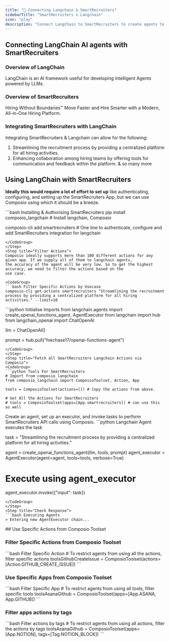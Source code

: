 ```yaml
---
title: "🚀 Connecting Langchain & SmartRecruiters"
sidebarTitle: "SmartRecruiters x Langchain"
icon: "play"
description: "Connect LangChain to SmartRecruiters to create agents to perform tasks using natural language"
---
```


## Connecting LangChain AI agents with SmartRecruiters

### Overview of LangChain

LangChain is an AI framework useful for developing intelligent Agents powered by LLMs.

### Overview of SmartRecruiters

Hiring Without Boundaries™ Move Faster and Hire Smarter with a Modern, All-in-One Hiring Platform.

### Integrating SmartRecruiters with LangChain

Integrating SmartRecruiters & Langchain can allow for the following:

1. Streamlining the recruitment process by providing a centralized platform for all hiring activities.
2. Enhancing collaboration among hiring teams by offering tools for communication and feedback within the platform.
& so many more

## Using LangChain with SmartRecruiters

<Steps>
<Step title="Setting Up the Environment">

**Ideally this would require a lot of effort to set up** like authenticating, configuring, and setting up the SmartRecruiters App, but we can use Composio using which it should be a breeze.

<CodeGroup>
```bash Installing & Authorising SmartRecruiters
pip install composio_langchain # Install langchain, Composio 

composio-cli add smartrecruiters # One line to authenticate, configure and add SmartRecruiters integration for langchain
```
</CodeGroup>
</Step>
<Step title="Filter Actions">
Composio ideally supports more than 100 different actions for any given app. If we supply all of them to langchain agents, 
the accuracy of the agent will be very low. So to get the highest accuracy, we need to filter the actions based on the 
use case.

<CodeGroup>
```bash Filter Specific Actions by Usecase
composio-cli get-actions smartrecruiters "Streamlining the recruitment process by providing a centralized platform for all hiring activities." --limit=10
```
</CodeGroup>

</Step>
<Step title="Import Base Packages">

<CodeGroup>
```python Initialise Imports
from langchain.agents import create_openai_functions_agent, AgentExecutor
from langchain import hub
from langchain_openai import ChatOpenAI


llm = ChatOpenAI()

prompt = hub.pull("hwchase17/openai-functions-agent")
```
</CodeGroup>
</Step>
<Step title="Fetch all SmartRecruiters Langchain Actions via Composio">
<CodeGroup>
```python Tools For SmartRecruiters
# Import from composio_langchain
from composio_langchain import ComposioToolset, Action, App

tools = ComposioToolset(actions=[]) # Copy the actions from above. 

# Get All the Actions for SmartRecruiters
# tools = ComposioToolset(apps=[App.smartrecruiters]) # can use this as well
```
</CodeGroup>
</Step>
<Step title="Execute the Agent">
Create an agent, set up an executor, and invoke tasks to perform SmartRecruiters API calls using Composio. 
<CodeGroup>
```python Langchain Agent executes the task

task = "Streamlining the recruitment process by providing a centralized platform for all hiring activities."

agent = create_openai_functions_agent(llm, tools, prompt)
agent_executor = AgentExecutor(agent=agent, tools=tools, verbose=True)

# Execute using agent_executor
agent_executor.invoke({"input": task})
```
</CodeGroup>
</Step>
<Step title="Check Response">
```bash Executing Agents
> Entering new AgentExecutor chain...
```
</Step>
</Steps>
## Use Specific Actions from Composio Toolset

### Filter Specific Actions from Composio Toolset

<CodeGroup>
```bash Filter Specific Action
# To restrict agents from using all the actions, filter specific actions
toolsGithubCreateIssue = ComposioToolset(actions=[Action.GITHUB_CREATE_ISSUE])
```
</CodeGroup>

### Use Specific Apps from Composio Toolset
<CodeGroup>
```bash Filter Specific App
# To restrict agents from using all tools, filter specific tools
toolsAsanaGithub = ComposioToolset(apps=[App.ASANA, App.GITHUB])
```
</CodeGroup>

### Filter apps actions by tags 
<CodeGroup>
```bash Filter actions by tags
# To restrict agents from using all actions, filter the actions by tags
toolsAsanaGithub = ComposioToolset(apps=[App.NOTION], tags=[Tag.NOTION_BLOCK])
```
</CodeGroup>

